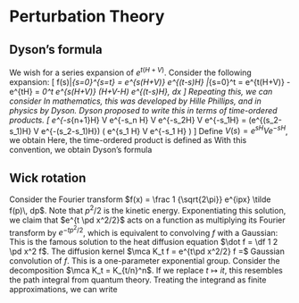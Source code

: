 # Perturbation Theory 

## Dyson's formula {-}
We wish for a series expansion of $e^{t(H+V)}$. 
Consider the following expansion: 
\[ 
    f(s)\big|_{s=0}^{s=t} 
    = e^{s(H+V)} e^{(t-s)H} \big|_{s=0}^t 
    = e^{t(H+V)} - e^{tH} = \int_0^t e^{s(H+V)} (H+V-H) e^{(t-s)H}\, dx 
\] 
Repeating this, we can consider 
\begin{align}
    e^{t(H+V)} 
    &= e^{tH} + \int_0^t e^{s_1(H+V)} V e^{(t-s)H}\, ds_1 \\ 
    &= e^{tH} + \int_0^t e^{s_1H} V e^{(t-s_1)H}\, ds_1 + 
    \int_0^t ds_1 \int_0^{s_1} ds_2\, 
    e^{-s_1(H+V)}V e^{-(s-s_1)H} V e^{-sH} \\ 
    &= \sum_{n=0}^\infty 
    \int_{0\leq s_1\leq \dots \leq s_{n+1}=t}  
    e^{-s_{n+1}H} V e^{-s_n H} V \dots e^{-s_2H} V e^{-s_1H}\, ds 
\end{align}
In mathematics, this was developed by Hille Phillips, 
and in physics by Dyson. Dyson proposed to write 
this in terms of time-ordered products. 
\[ 
    e^{-s_{n+1}H} V e^{-s_n H} V \dots e^{-s_2H} V e^{-s_1H}
    = \dots \left(e^{(s_2-s_1)H} V e^{-(s_2-s_1)H}\right) \left(
        e^{s_1 H} V e^{-s_1 H}
    \right)
\] 
Define $V(s) = e^{s H} V e^{-s H}$, we obtain 
\begin{align}
    e^{t(H+V)} 
    &= \sum_n \int_{s_j\text{ simplex}} e^{s_{n+1}H} 
    V(s_n)\dots V(S_1) \\ 
    &= \sum_n \df 1 {n!} \int ds\, e^{tH} \left[
        V(s_1) \dots V(s_n)
    \right]_+
\end{align}
Here, the time-ordered product is defined as 
\begin{align}
    \left[
        V(s_1)\dots V(s_n)
    \right]_+ = V(s_{\pi_1})\dots V(s_{\pi_n}) \text{ 
    such that } s_\pi \text{ is ordered.}
\end{align}
With this convention, we obtain Dyson's formula 
\begin{align}
    e^{t(H+V)} 
    &= \sum_{n=0}^\infty \df 1 {n!} 
    \int e^{tH} \left[
        V(s_1)\dots V(s_n)
    \right]_+ \, ds = 
    \exp \left[tH + \left(
        \int_0^t V(s)\, dx 
    \right)_+\right]
\end{align}

## Wick rotation {-}

Consider the Fourier transform 
$f(x) = \frac 1 {\sqrt{2\pi}} e^{ipx} \tilde f(p)\, dp$. 
\begin{align}
    \df 1 2 \left(-i \pd x\right)^2f(x) 
    &= \df 1 {\sqrt{2\pi}} \int e^{ipx} \df{p^2}{2} \tilde f(p)\, dp 
\end{align}
Note that $p^2/2$ is the kinetic energy. 
Exponentiating this solution, we claim that 
$e^{t \pd x^2/2}$ acts on a function as multiplying its 
Fourier transform by $e^{-t p^2/2}$, which is equivalent to 
convolving $f$ with a Gaussian: 
\begin{align}
    e^{t\pd x^2/2} f(x)
    = \df 1 {\sqrt{2\pi}} \int e^{ipx + t\frac{p^2}{2}} \tilde f(p)\, dp 
    = \df 1 {\sqrt{2\pi t}} \int e^{-\frac{(x-y)^2}{2t}}f(y)\, dy 
\end{align}
This is the famous solution to the heat diffusion 
equation $\dot f = \df 1 2 \pd x^2 f$. 
The diffusion kernel $\mca K_t f = e^{t\pd x^2/2} f =$ 
Gaussian convolution of $f$. This is a one-parameter 
exponential group. 
Consider the decomposition $\mca K_t = K_{t/n}^n$. 
\begin{align}
    \mca K_t(x_0, x_n) 
    &= \int \mca K_{t/n}(x_0, x_1)\dots \mca K_{t/n}(x_{n-1, x_n})\, dx_1 \dots dx_{n-1} \\ 
    &= \df 1 {(2\pi t)^{n/2}} \int dx_1\dots dx_{n-1} \exp \left[
        -\sum \df{(x_j-x_{j+1})^2}{2t/n}
    \right]
\end{align}
If we replace $t\mapsto it$, this resembles the path integral from quantum theory. 
Treating the integrand as finite approximations, we can write 
\begin{align}
    \lim_{n\to \infty} \mca K_t(x_0, x_n) 
    \approx \df 1 {\sqrt{(2\pi t)^n}}  
    \int \exp \left(
        \df 1 2 \int v^2\, dt 
    \right)
\end{align}